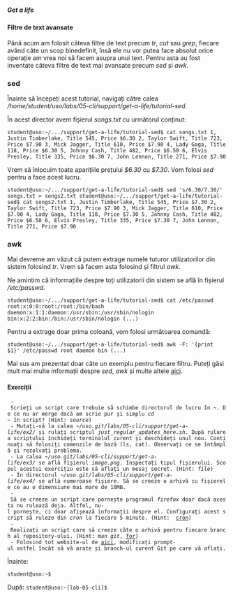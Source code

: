 ===== Get a life =====

==== Filtre de text avansate ====

Până acum am folosit câteva filtre de text precum ''tr'', ''cut'' sau ''grep'', fiecare având câte un 
scop binedefinit, însă ele nu vor putea face absolut orice operație am vrea noi să facem asupra unui text. 
Pentru asta au fost inventate câteva filtre de text mai avansate precum ''sed'' și ''awk''.

=== sed ===
Înainte să începeți acest tutorial, navigați către calea ''/home/student/uso/labs/05-cli/support/get-a-life/tutorial-sed''.

În acest director avem fișierul ''songs.txt'' cu următorul conținut:

<code bash>
student@uso:~/.../support/get-a-life/tutorial-sed$ cat songs.txt 
1, Justin Timberlake, Title 545, Price $6.30
2, Taylor Swift, Title 723, Price $7.90
3, Mick Jagger, Title 610, Price $7.90
4, Lady Gaga, Title 118, Price $6.30
5, Johnny Cash, Title 482, Price $6.50
6, Elvis Presley, Title 335, Price $6.30
7, John Lennon, Title 271, Price $7.90
</code>

Vrem să înlocuim toate aparițiile prețului ''$6.30'' cu ''$7.30''. Vom folosi ''sed'' pentru a face acest 
lucru.

<code bash>
student@uso:~/.../support/get-a-life/tutorial-sed$ sed 's/6.30/7.30/' songs.txt > songs2.txt
student@uso:~/.../support/get-a-life/tutorial-sed$ cat songs2.txt 
1, Justin Timberlake, Title 545, Price $7.30
2, Taylor Swift, Title 723, Price $7.90
3, Mick Jagger, Title 610, Price $7.90
4, Lady Gaga, Title 118, Price $7.30
5, Johnny Cash, Title 482, Price $6.50
6, Elvis Presley, Title 335, Price $7.30
7, John Lennon, Title 271, Price $7.90
</code>

=== awk ===
Mai devreme am văzut că putem extrage numele tuturor utilizatorilor din sistem folosind ''tr''. Vrem să 
facem asta folosind și filtrul ''awk''.

Ne amintim că informațiile despre toți utilizatorii din sistem se află în fișierul ''/etc/passwd''.

<code bash>
student@uso:~/.../support/get-a-life/tutorial-sed$ cat /etc/passwd
root:x:0:0:root:/root:/bin/bash
daemon:x:1:1:daemon:/usr/sbin:/usr/sbin/nologin
bin:x:2:2:bin:/bin:/usr/sbin/nologin
(...)
</code>

Pentru a extrage doar prima coloană, vom folosi următoarea comandă:

<code bash>
student@uso:~/.../support/get-a-life/tutorial-sed$ awk -F: '{print $1}' /etc/passwd
root
daemon
bin
(...)
</code>


<note>
Mai sus am prezentat doar câte un exemplu pentru fiecare filtru. Puteți găsi mult mai multe informații 
despre ''sed'', ''awk'' și multe altele [[http://coewww.rutgers.edu/linux/lessons/lesson9/shell_script_tutorial.html|aici]]. 
</note>

==== Exerciții ====
  - Scrieți un script care trebuie să schimbe directorul de lucru în ''~''. De ce nu ar merge dacă am scrie pur și simplu ''cd ~'' în script? (Hint: ''source'')
  - Mutați-vă la calea ''~/uso.git/labs/05-cli/support/get-a-life/ex2/'' și rulați scriptul ''just_regular_updates_here.sh''. După rularea scriptului închideți terminalul curent și deschideți unul nou. Continuați să folosiți comenzile de bază (ls, cat). Observați ce se întâmplă și rezolvați problema.
  - La calea ''~/uso.git/labs/05-cli/support/get-a-life/ex3/'' se află fișierul ''image.png''. Inspectați tipul fișierului. Scopul acestui exercițiu este să aflați un mesaj secret. (Hint: ''file'')
  - În directorul ''~/uso.git/labs/05-cli/support/get-a-life/ex4/'' se află numeroase fișiere. Să se creeze o arhivă cu fișierele ce au o dimensiune mai mare de 10MB.
  - Să se creeze un script care pornește programul ''firefox'' doar dacă acesta nu rulează deja. Altfel, nu-l pornește, ci doar afișează informații despre el. Configurați acest script să ruleze din ''cron'' la fiecare 5 minute. (Hint:  [[https://www.thegeekstuff.com/2011/07/cron-every-5-minutes|cron]])
  - Realizați un script care să creeze câte o arhivă pentru fiecare branch al repository-ului. (Hint: ''man git'', [[https://www.cyberciti.biz/faq/bash-for-loop/|for]]) 
  - Folosind tot website-ul de [[http://ezprompt.net|aici]], modificați prompt-ul astfel încât să vă arate și branch-ul curent Git pe care vă aflați.

Înainte:
  
<code bash>
student@uso:~$
</code>
  
După:
<code bash>
student@uso:~[lab-05-cli]$
</code>
